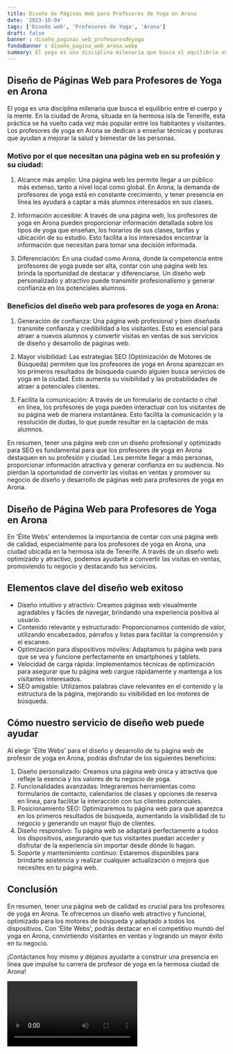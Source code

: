 ```yaml
---
title: Diseño de Páginas Web para Profesores de Yoga en Arona
date: '2023-10-04'
tags: ['Diseño web', 'Profesores de Yoga', 'Arona']
draft: false
banner : diseño_paginas_web_profesoresdeyoga
fondoBanner : diseño_pagina_web_arona.webp
summary: El yoga es una disciplina milenaria que busca el equilibrio entre el cuerpo y la mente. En la ciudad de Arona, situada en la hermosa isla de Tenerife, esta práctica se ha vuelto cada vez más popular entre los habitantes y visitantes. Los profesores de yoga en Arona se dedican a enseñar técnicas y posturas que ayudan a mejorar la salud y bienestar de las personas.
---
```


## Diseño de Páginas Web para Profesores de Yoga en Arona

El yoga es una disciplina milenaria que busca el equilibrio entre el cuerpo y la mente. En la ciudad de Arona, situada en la hermosa isla de Tenerife, esta práctica se ha vuelto cada vez más popular entre los habitantes y visitantes. Los profesores de yoga en Arona se dedican a enseñar técnicas y posturas que ayudan a mejorar la salud y bienestar de las personas.

### Motivo por el que necesitan una página web en su profesión y su ciudad:

1. Alcance más amplio: Una página web les permite llegar a un público más extenso, tanto a nivel local como global. En Arona, la demanda de profesores de yoga está en constante crecimiento, y tener presencia en línea les ayudará a captar a más alumnos interesados en sus clases.

2. Información accesible: A través de una página web, los profesores de yoga en Arona pueden proporcionar información detallada sobre los tipos de yoga que enseñan, los horarios de sus clases, tarifas y ubicación de su estudio. Esto facilita a los interesados encontrar la información que necesitan para tomar una decisión informada.

3. Diferenciación: En una ciudad como Arona, donde la competencia entre profesores de yoga puede ser alta, contar con una página web les brinda la oportunidad de destacar y diferenciarse. Un diseño web personalizado y atractivo puede transmitir profesionalismo y generar confianza en los potenciales alumnos.

### Beneficios del diseño web para profesores de yoga en Arona:

1. Generación de confianza: Una página web profesional y bien diseñada transmite confianza y credibilidad a los visitantes. Esto es esencial para atraer a nuevos alumnos y convertir visitas en ventas de sus servicios de diseño y desarrollo de páginas web.

2. Mayor visibilidad: Las estrategias SEO (Optimización de Motores de Búsqueda) permiten que los profesores de yoga en Arona aparezcan en los primeros resultados de búsqueda cuando alguien busca servicios de yoga en la ciudad. Esto aumenta su visibilidad y las probabilidades de atraer a potenciales clientes.

3. Facilita la comunicación: A través de un formulario de contacto o chat en línea, los profesores de yoga pueden interactuar con los visitantes de su página web de manera instantánea. Esto facilita la comunicación y la resolución de dudas, lo que puede resultar en la captación de más alumnos.

En resumen, tener una página web con un diseño profesional y optimizado para SEO es fundamental para que los profesores de yoga en Arona destaquen en su profesión y ciudad. Les permite llegar a más personas, proporcionar información atractiva y generar confianza en su audiencia. No pierdan la oportunidad de convertir las visitas en ventas y promover su negocio de diseño y desarrollo de páginas web para profesores de yoga en Arona.

<GifSeo />

<Cta />

## Diseño de Página Web para Profesores de Yoga en Arona

En 'Élite Webs' entendemos la importancia de contar con una página web de calidad, especialmente para los profesores de yoga en Arona, una ciudad ubicada en la hermosa isla de Tenerife. A través de un diseño web optimizado y atractivo, podemos ayudarte a convertir las visitas en ventas, promoviendo tu negocio y destacando tus servicios.

## Elementos clave del diseño web exitoso

- Diseño intuitivo y atractivo: Creamos páginas web visualmente agradables y fáciles de navegar, brindando una experiencia positiva al usuario.
- Contenido relevante y estructurado: Proporcionamos contenido de valor, utilizando encabezados, párrafos y listas para facilitar la comprensión y el escaneo.
- Optimización para dispositivos móviles: Adaptamos tu página web para que se vea y funcione perfectamente en smartphones y tablets.
- Velocidad de carga rápida: Implementamos técnicas de optimización para asegurar que tu página web cargue rápidamente y mantenga a los visitantes interesados.
- SEO amigable: Utilizamos palabras clave relevantes en el contenido y la estructura de la página, mejorando su visibilidad en los motores de búsqueda.

## Cómo nuestro servicio de diseño web puede ayudar

Al elegir 'Élite Webs' para el diseño y desarrollo de tu página web de profesor de yoga en Arona, podrás disfrutar de los siguientes beneficios:

1. Diseño personalizado: Creamos una página web única y atractiva que refleje la esencia y los valores de tu negocio de yoga.
2. Funcionalidades avanzadas: Integraremos herramientas como formularios de contacto, calendarios de clases y opciones de reserva en línea, para facilitar la interacción con tus clientes potenciales.
3. Posicionamiento SEO: Optimizaremos tu página web para que aparezca en los primeros resultados de búsqueda, aumentando la visibilidad de tu negocio y generando un mayor flujo de clientes.
4. Diseño responsivo: Tu página web se adaptará perfectamente a todos los dispositivos, asegurando que tus visitantes puedan acceder y disfrutar de la experiencia sin importar desde dónde lo hagan.
5. Soporte y mantenimiento continuo: Estaremos disponibles para brindarte asistencia y realizar cualquier actualización o mejora que necesites en tu página web.

## Conclusión

En resumen, tener una página web de calidad es crucial para los profesores de yoga en Arona. Te ofrecemos un diseño web atractivo y funcional, optimizado para los motores de búsqueda y adaptado a todos los dispositivos. Con 'Élite Webs', podrás destacar en el competitivo mundo del yoga en Arona, convirtiendo visitantes en ventas y logrando un mayor éxito en tu negocio.

¡Contáctanos hoy mismo y déjanos ayudarte a construir una presencia en línea que impulse tu carrera de profesor de yoga en la hermosa ciudad de Arona!

<Video />

<CtaBot job='Profesores de Yoga' city='Arona'/>

<Gmaps query='Arona+españa+maps' />